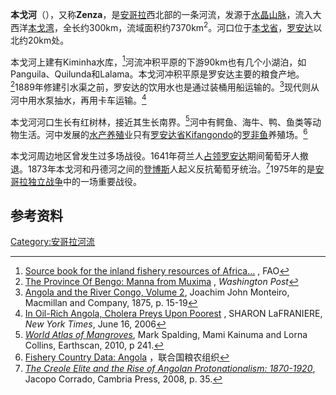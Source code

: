 {{Location map | Angola
| width = 200
| float = right
| alt = Bengo River in central Angola.
| label = 本戈河河口 
| position = right
| mark = Green pog.svg <!--green dot-->
| lat_deg = 	-9 | lat_min = 40 <!-- default: lat_dir = N -->
| lon_deg =  13 | lon_min = 20 <!-- default: lon_dir = E -->
}}

'''本戈河'''（{{lang-pt|''' Rio Bengo'''}}），又称'''Zenza'''，是[[安哥拉|安哥拉]]西北部的一条河流，发源于[[水晶山脉_(非洲)|水晶山脉]]，流入大西洋[[本戈湾|本戈湾]]，全长约300km，流域面积约7370km<sup>2</sup>。河口位于[[本戈省|本戈省]]，[[罗安达|罗安达]]以北约20km处。

本戈河上建有Kiminha水库，<ref>[http://www.fao.org/docrep/005/t0473e/t0473e01.htm Source book for the inland fishery resources of Africa...] {{Wayback|url=http://www.fao.org/docrep/005/t0473e/t0473e01.htm |date=20140109063052 }}, FAO</ref>河流冲积平原的下游90km也有几个小湖泊，如Panguila、Quilunda和Lalama。本戈河冲积平原是罗安达主要的粮食产地。<ref>[https://www.washingtonpost.com/wp-adv/specialsales/spotlight/angola/article16.html The Province Of Bengo: Manna from Muxima] {{Wayback|url=https://www.washingtonpost.com/wp-adv/specialsales/spotlight/angola/article16.html |date=20201021062556 }}, ''Washington Post''</ref>1889年修建引水渠之前，罗安达的饮用水也是通过装桶用船运输的。<ref>[https://books.google.com/books?id=IMwNAAAAQAAJ&pg=PA15&lpg=PA15&dq=bengo+river+angola&source=bl&ots=Wjpgzps91W&sig=9xC4xrLcS2QYcBj731ivh_861so&hl=en&sa=X&ei=aCPOUqXrCNDvoATL0oLoCw&ved=0CEgQ6AEwBTgK#v=onepage&q=bengo%20river%20angola&f=false Angola and the River Congo, Volume 2], Joachim John Monteiro, Macmillan and Company, 1875, p. 15-19</ref>现代则从河中用水泵抽水，再用卡车运输。<ref>[https://www.nytimes.com/2006/06/16/world/africa/16cholera.html?pagewanted=all&_r=0 In Oil-Rich Angola, Cholera Preys Upon Poorest] {{Wayback|url=https://www.nytimes.com/2006/06/16/world/africa/16cholera.html?pagewanted=all&_r=0 |date=20180102191350 }}, SHARON LaFRANIERE, ''New York Times'', June 16, 2006</ref>

本戈河河口生长有红树林，接近其生长南界。<ref>[https://books.google.com/books?id=wzSCkulW9SQC&pg=PA241&lpg=PA241&dq=zenza+river+angola&source=bl&ots=jfsdP_wGxS&sig=wcjHxzCkL2vzMu5BquYSxIsXB4E&hl=en&sa=X&ei=tiXOUuqzH4v7oATB5oGIDw&ved=0CEgQ6AEwCA#v=onepage&q=zenza%20river%20angola&f=false ''World Atlas of Mangroves''], Mark Spalding, Mami Kainuma and Lorna Collins, Earthscan, 2010, p 241.</ref>河中有鳄鱼、海牛、鸭、鱼类等动物生活。河中发展的[[水产养殖|水产养殖]]业只有[[罗安达省|罗安达省]][[Kifangondo|Kifangondo]]的[[罗非鱼|罗非鱼]]养殖场。<ref>[http://omap.africanmarineatlas.org/BIOSPHERE/data/fishes/fisheries/CountryCatches/Fishery%20Country%20Profiles/FAO%20Fishery%20Country%20Profile%20-%20Angola.htm Fishery Country Data: Angola] {{Wayback|url=http://omap.africanmarineatlas.org/BIOSPHERE/data/fishes/fisheries/CountryCatches/Fishery%20Country%20Profiles/FAO%20Fishery%20Country%20Profile%20-%20Angola.htm |date=20160303225016 }}，联合国粮农组织</ref>

本戈河周边地区曾发生过多场战役。1641年荷兰人[[荷属卢安果-安哥拉|占领罗安达]]期间葡萄牙人撤退。1873年本戈河和丹德河之间的[[登博斯|登博斯]]人起义反抗葡萄牙统治。<ref>[https://books.google.com/books?id=BKKf4PYI-IIC&pg=PA312&lpg=PA312&dq=zenza+river+angola&source=bl&ots=vq5U0Ry8BH&sig=INXm4OjxOBLdNnO4RObaPar3YWo&hl=en&sa=X&ei=gCbOUrXdLIfeoASnpIHwAQ&ved=0CFgQ6AEwCDgK#v=onepage&q=zenza%20river%20angola&f=false ''The Creole Elite and the Rise of Angolan Protonationalism: 1870-1920''], Jacopo Corrado, Cambria Press, 2008, p. 35.</ref>1975年的{{link-en|Battle of Quifangondo}}是[[安哥拉独立战争|安哥拉独立战争]]中的一场重要战役。

==参考资料==
{{reflist}}

{{coord|8|44|S|13|24|E|display=title|region:AO_type:river_source:GNS-enwiki}}

[[Category:安哥拉河流|Category:安哥拉河流]]